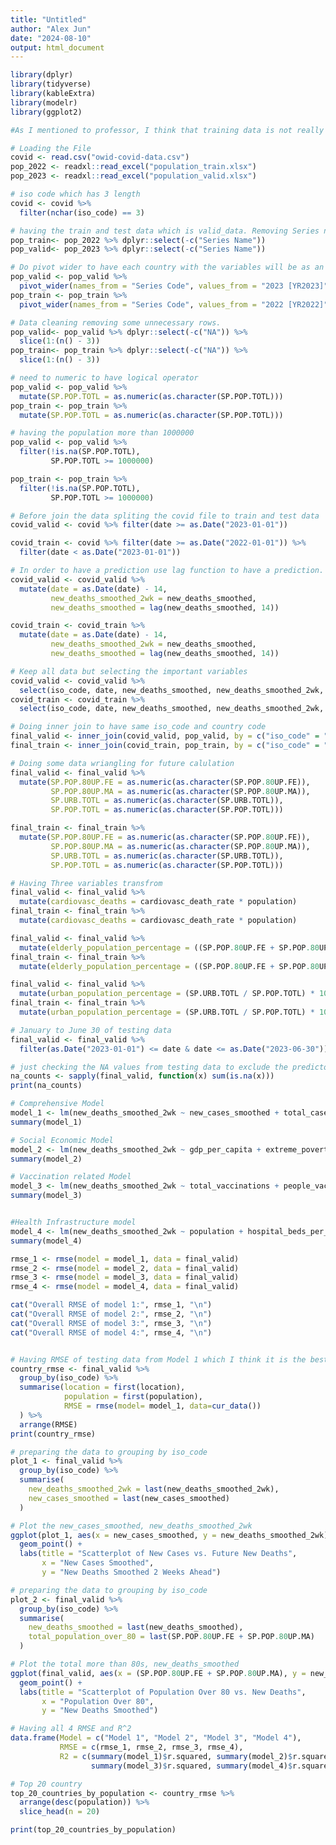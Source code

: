 ```yaml
---
title: "Untitled"
author: "Alex Jun"
date: "2024-08-10"
output: html_document
---
```


```r

library(dplyr)
library(tidyverse)
library(kableExtra)
library(modelr)
library(ggplot2)

#As I mentioned to professor, I think that training data is not really enough for the 2022. Therefore, I will load the two excel files which are of 2022 and 2023 from databank. 

# Loading the File 
covid <- read.csv("owid-covid-data.csv")
pop_2022 <- readxl::read_excel("population_train.xlsx")
pop_2023 <- readxl::read_excel("population_valid.xlsx")

# iso code which has 3 length
covid <- covid %>%
  filter(nchar(iso_code) == 3)

# having the train and test data which is valid_data. Removing Series name to prevent the multiple rows from future pivot wider.
pop_train<- pop_2022 %>% dplyr::select(-c("Series Name"))
pop_valid<- pop_2023 %>% dplyr::select(-c("Series Name"))

# Do pivot wider to have each country with the variables will be as an column each
pop_valid <- pop_valid %>%
  pivot_wider(names_from = "Series Code", values_from = "2023 [YR2023]")
pop_train <- pop_train %>%
  pivot_wider(names_from = "Series Code", values_from = "2022 [YR2022]")

# Data cleaning removing some unnecessary rows.
pop_valid<- pop_valid %>% dplyr::select(-c("NA")) %>%
  slice(1:(n() - 3))
pop_train<- pop_train %>% dplyr::select(-c("NA")) %>%
  slice(1:(n() - 3))

# need to numeric to have logical operator
pop_valid <- pop_valid %>%
  mutate(SP.POP.TOTL = as.numeric(as.character(SP.POP.TOTL)))
pop_train <- pop_train %>%
  mutate(SP.POP.TOTL = as.numeric(as.character(SP.POP.TOTL)))

# having the population more than 1000000
pop_valid <- pop_valid %>%
  filter(!is.na(SP.POP.TOTL),      
         SP.POP.TOTL >= 1000000)

pop_train <- pop_train %>%
  filter(!is.na(SP.POP.TOTL),     
         SP.POP.TOTL >= 1000000)

# Before join the data spliting the covid file to train and test data
covid_valid <- covid %>% filter(date >= as.Date("2023-01-01"))

covid_train <- covid %>% filter(date >= as.Date("2022-01-01")) %>%
  filter(date < as.Date("2023-01-01"))

# In order to have a prediction use lag function to have a prediction.
covid_valid <- covid_valid %>%
  mutate(date = as.Date(date) - 14,
         new_deaths_smoothed_2wk = new_deaths_smoothed,
         new_deaths_smoothed = lag(new_deaths_smoothed, 14))

covid_train <- covid_train %>%
  mutate(date = as.Date(date) - 14,
         new_deaths_smoothed_2wk = new_deaths_smoothed,
         new_deaths_smoothed = lag(new_deaths_smoothed, 14))

# Keep all data but selecting the important variables
covid_valid <- covid_valid %>%
  select(iso_code, date, new_deaths_smoothed, new_deaths_smoothed_2wk, population, everything())
covid_train <- covid_train %>%
  select(iso_code, date, new_deaths_smoothed, new_deaths_smoothed_2wk, population, everything())

# Doing inner join to have same iso_code and country code
final_valid <- inner_join(covid_valid, pop_valid, by = c("iso_code" = "Country Code"))
final_train <- inner_join(covid_train, pop_train, by = c("iso_code" = "Country Code"))

# Doing some data wriangling for future calulation
final_valid <- final_valid %>%
  mutate(SP.POP.80UP.FE = as.numeric(as.character(SP.POP.80UP.FE)),
         SP.POP.80UP.MA = as.numeric(as.character(SP.POP.80UP.MA)),
         SP.URB.TOTL = as.numeric(as.character(SP.URB.TOTL)),
         SP.POP.TOTL = as.numeric(as.character(SP.POP.TOTL)))

final_train <- final_train %>%
  mutate(SP.POP.80UP.FE = as.numeric(as.character(SP.POP.80UP.FE)),
         SP.POP.80UP.MA = as.numeric(as.character(SP.POP.80UP.MA)),
         SP.URB.TOTL = as.numeric(as.character(SP.URB.TOTL)),
         SP.POP.TOTL = as.numeric(as.character(SP.POP.TOTL)))

# Having Three variables transfrom
final_valid <- final_valid %>%
  mutate(cardiovasc_deaths = cardiovasc_death_rate * population)
final_train <- final_train %>%
  mutate(cardiovasc_deaths = cardiovasc_death_rate * population)

final_valid <- final_valid %>%
  mutate(elderly_population_percentage = ((SP.POP.80UP.FE + SP.POP.80UP.MA) / SP.POP.TOTL) * 100)
final_train <- final_train %>%
  mutate(elderly_population_percentage = ((SP.POP.80UP.FE + SP.POP.80UP.MA) / SP.POP.TOTL) * 100)

final_valid <- final_valid %>%
  mutate(urban_population_percentage = (SP.URB.TOTL / SP.POP.TOTL) * 100)
final_train <- final_train %>%
  mutate(urban_population_percentage = (SP.URB.TOTL / SP.POP.TOTL) * 100)

# January to June 30 of testing data
final_valid <- final_valid %>%
  filter(as.Date("2023-01-01") <= date & date <= as.Date("2023-06-30"))

# just checking the NA values from testing data to exclude the predictors who have lots of NA values. 
na_counts <- sapply(final_valid, function(x) sum(is.na(x)))
print(na_counts)

# Comprehensive Model
model_1 <- lm(new_deaths_smoothed_2wk ~ new_cases_smoothed + total_cases + icu_patients + total_vaccinations + people_fully_vaccinated + gdp_per_capita + urban_population_percentage + life_expectancy + elderly_population_percentage, data = final_train)
summary(model_1)

# Social Economic Model
model_2 <- lm(new_deaths_smoothed_2wk ~ gdp_per_capita + extreme_poverty + population_density + urban_population_percentage + human_development_index, data = final_train)
summary(model_2)

# Vaccination related Model
model_3 <- lm(new_deaths_smoothed_2wk ~ total_vaccinations + people_vaccinated + people_fully_vaccinated + total_boosters + new_vaccinations_smoothed, data = final_train)
summary(model_3)


#Health Infrastructure model
model_4 <- lm(new_deaths_smoothed_2wk ~ population + hospital_beds_per_thousand + icu_patients + hosp_patients + handwashing_facilities, data = final_train)
summary(model_4)

rmse_1 <- rmse(model = model_1, data = final_valid)
rmse_2 <- rmse(model = model_2, data = final_valid)
rmse_3 <- rmse(model = model_3, data = final_valid)
rmse_4 <- rmse(model = model_4, data = final_valid)

cat("Overall RMSE of model 1:", rmse_1, "\n")
cat("Overall RMSE of model 2:", rmse_2, "\n")
cat("Overall RMSE of model 3:", rmse_3, "\n")
cat("Overall RMSE of model 4:", rmse_4, "\n")


# Having RMSE of testing data from Model 1 which I think it is the best model.
country_rmse <- final_valid %>%
  group_by(iso_code) %>%
  summarise(location = first(location),
            population = first(population),
            RMSE = rmse(model= model_1, data=cur_data())
  ) %>% 
  arrange(RMSE)
print(country_rmse)

# preparing the data to grouping by iso_code
plot_1 <- final_valid %>%
  group_by(iso_code) %>%
  summarise(
    new_deaths_smoothed_2wk = last(new_deaths_smoothed_2wk), 
    new_cases_smoothed = last(new_cases_smoothed)
  )

# Plot the new_cases_smoothed, new_deaths_smoothed_2wk
ggplot(plot_1, aes(x = new_cases_smoothed, y = new_deaths_smoothed_2wk)) +
  geom_point() +
  labs(title = "Scatterplot of New Cases vs. Future New Deaths",
       x = "New Cases Smoothed",
       y = "New Deaths Smoothed 2 Weeks Ahead")

# preparing the data to grouping by iso_code
plot_2 <- final_valid %>%
  group_by(iso_code) %>%
  summarise(
    new_deaths_smoothed = last(new_deaths_smoothed),
    total_population_over_80 = last(SP.POP.80UP.FE + SP.POP.80UP.MA)
  )

# Plot the total more than 80s, new_deaths_smoothed
ggplot(final_valid, aes(x = (SP.POP.80UP.FE + SP.POP.80UP.MA), y = new_deaths_smoothed)) +
  geom_point() +
  labs(title = "Scatterplot of Population Over 80 vs. New Deaths",
       x = "Population Over 80",
       y = "New Deaths Smoothed")

# Having all 4 RMSE and R^2
data.frame(Model = c("Model 1", "Model 2", "Model 3", "Model 4"),
           RMSE = c(rmse_1, rmse_2, rmse_3, rmse_4),
           R2 = c(summary(model_1)$r.squared, summary(model_2)$r.squared,
                  summary(model_3)$r.squared, summary(model_4)$r.squared))

# Top 20 country
top_20_countries_by_population <- country_rmse %>%
  arrange(desc(population)) %>%
  slice_head(n = 20)  

print(top_20_countries_by_population)

```


